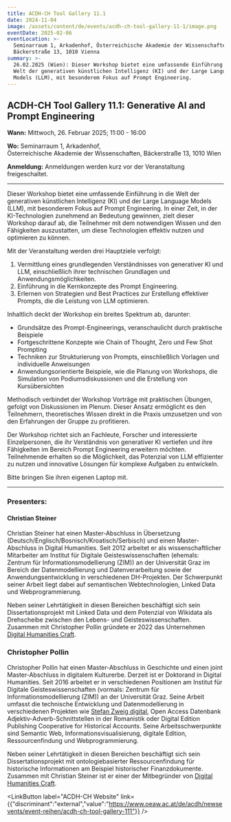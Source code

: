 ```yaml
---
title: ACDH-CH Tool Gallery 11.1
date: 2024-11-04
image: /assets/content/de/events/acdh-ch-tool-gallery-11-1/image.png
eventDate: 2025-02-06
eventLocation: >-
  Seminarraum 1, Arkadenhof, Österreichische Akademie der Wissenschaften,
  Bäckerstraße 13, 1010 Vienna
summary: >-
  26.02.2025 (Wien): Dieser Workshop bietet eine umfassende Einführung in die
  Welt der generativen künstlichen Intelligenz (KI) und der Large Language
  Models (LLM), mit besonderem Fokus auf Prompt Engineering.
---
```

## ACDH-CH Tool Gallery 11.1: Generative AI and Prompt Engineering

**Wann:** Mittwoch, 26. Februar 2025; 11:00 - 16:00

**Wo:** Seminarraum 1, Arkadenhof, \
Österreichische Akademie der Wissenschaften, Bäckerstraße 13, 1010 Wien

**Anmeldung:** Anmeldungen werden kurz vor der Veranstaltung freigeschaltet.

---

Dieser Workshop bietet eine umfassende Einführung in die Welt der generativen künstlichen Intelligenz (KI) und der Large Language Models (LLM), mit besonderem Fokus auf Prompt Engineering. In einer Zeit, in der KI-Technologien zunehmend an Bedeutung gewinnen, zielt dieser Workshop darauf ab, die Teilnehmer mit dem notwendigen Wissen und den Fähigkeiten auszustatten, um diese Technologien effektiv nutzen und optimieren zu können.

Mit der Veranstaltung werden drei Hauptziele verfolgt:

1. Vermittlung eines grundlegenden Verständnisses von generativer KI und LLM, einschließlich ihrer technischen Grundlagen und Anwendungsmöglichkeiten.
2. Einführung in die Kernkonzepte des Prompt Engineering.
3. Erlernen von Strategien und Best Practices zur Erstellung effektiver Prompts, die die Leistung von LLM optimieren.

Inhaltlich deckt der Workshop ein breites Spektrum ab, darunter:

* Grundsätze des Prompt-Engineerings, veranschaulicht durch praktische Beispiele
* Fortgeschrittene Konzepte wie Chain of Thought, Zero und Few Shot Prompting
* Techniken zur Strukturierung von Prompts, einschließlich Vorlagen und individuelle Anweisungen
* Anwendungsorientierte Beispiele, wie die Planung von Workshops, die Simulation von Podiumsdiskussionen und die Erstellung von Kursübersichten

Methodisch verbindet der Workshop Vorträge mit praktischen Übungen, gefolgt von Diskussionen im Plenum. Dieser Ansatz ermöglicht es den Teilnehmern, theoretisches Wissen direkt in die Praxis umzusetzen und von den Erfahrungen der Gruppe zu profitieren.

Der Workshop richtet sich an Fachleute, Forscher und interessierte Einzelpersonen, die ihr Verständnis von generativer KI vertiefen und ihre Fähigkeiten im Bereich Prompt Engineering erweitern möchten. Teilnehmende erhalten so die Möglichkeit, das Potenzial von LLM effizienter zu nutzen und innovative Lösungen für komplexe Aufgaben zu entwickeln.

Bitte bringen Sie ihren eigenen Laptop mit.

---

### Presenters:&#x20;

#### Christian Steiner

Christian Steiner hat einen Master-Abschluss in Übersetzung (Deutsch/Englisch/Bosnisch/Kroatisch/Serbisch) und einen Master-Abschluss in Digital Humanities. Seit 2012 arbeitet er als wissenschaftlicher Mitarbeiter am Institut für Digitale Geisteswissenschaften (ehemals: Zentrum für Informationsmodellierung (ZIM)) an der Universität Graz im Bereich der Datenmodellierung und Datenverarbeitung sowie der Anwendungsentwicklung in verschiedenen DH-Projekten. Der Schwerpunkt seiner Arbeit liegt dabei auf semantischen Webtechnologien, Linked Data und Webprogrammierung.

Neben seiner Lehrtätigkeit in diesen Bereichen beschäftigt sich sein Dissertationsprojekt mit Linked Data und dem Potenzial von Wikidata als Drehscheibe zwischen den Lebens- und Geisteswissenschaften. Zusammen mit Christopher Pollin gründete er 2022 das Unternehmen [Digital Humanities Craft](https://dhcraft.org/).

### Christopher Pollin

Christopher Pollin hat einen Master-Abschluss in Geschichte und einen joint Master-Abschluss in digitalem Kulturerbe. Derzeit ist er Doktorand in Digital Humanities. Seit 2016 arbeitet er in verschiedenen Positionen am Institut für Digitale Geisteswissenschaften (vormals: Zentrum für Informationsmodellierung (ZIM)) an der Universität Graz. Seine Arbeit umfasst die technische Entwicklung und Datenmodellierung in verschiedenen Projekten wie [Stefan Zweig digital](/projects/stefan-zweig-digital/), Open Access Datenbank Adjektiv-Adverb-Schnittstellen in der Romanistik oder Digital Edition Publishing Cooperative for Historical Accounts. Seine Arbeitsschwerpunkte sind Semantic Web, Informationsvisualisierung, digitale Edition, Ressourcenfindung und Webprogrammierung.

Neben seiner Lehrtätigkeit in diesen Bereichen beschäftigt sich sein Dissertationsprojekt mit ontologiebasierter Ressourcenfindung für historische Informationen am Beispiel historischer Finanzdokumente. Zusammen mit Christian Steiner ist er einer der Mitbegründer von [Digital Humanities Craft](https://dhcraft.org/).

<LinkButton label="ACDH-CH Website" link={{"discriminant":"external","value":"https://www.oeaw.ac.at/de/acdh/newsevents/event-reihen/acdh-ch-tool-gallery-111"}} />
